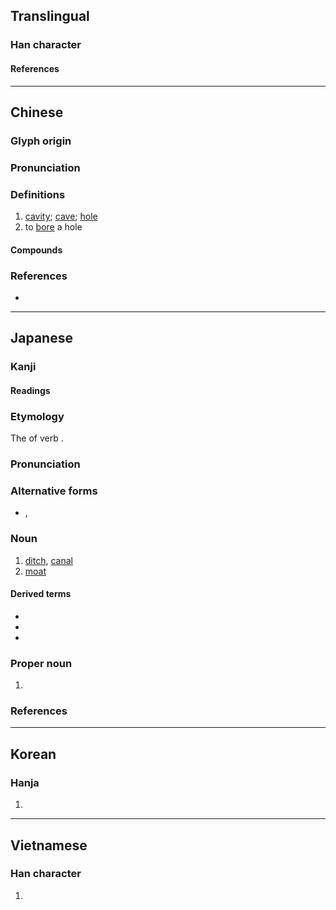 {{character info/new}}
==Translingual==

===Han character===
{{Han char|rn=32|rad=土|as=08|sn=11|four=47172|canj=GSUU|ids=⿰土屈}}

====References====
{{Han ref|kx=0231.210|dkj=05205|dj=0468.130|hdz=10459.020|uh=5800}}

----

==Chinese==
{{zh-forms}}

===Glyph origin===
{{Han etym}}

===Pronunciation===
{{zh-pron
|m=kū
|c=fat1,gwat6
|mn=khut
|mc=y
|oc=y
|cat=v
}}

===Definitions===
{{zh-hanzi}}

# [[cavity]]; [[cave]]; [[hole]]
# to [[bore]] a hole

====Compounds====
{{zh-der|堀堁}}

===References===
* {{R:yue:Hanzi}}

----

==Japanese==

===Kanji===
{{ja-kanji|grade=c|rs=土08}}

====Readings====
{{ja-readings
|on=くつ
|kun=ほり-, ほる, あな-
}}

===Etymology===
{{wikipedia|lang=ja}}
{{ja-kanjitab|ほり|yomi=k}}
The {{m|ja|連用形|tr=ren'yōkei||continuative or stem form}} of verb {{m|ja|掘る|tr=horu||to dig}}.

===Pronunciation===
{{ja-pron|yomi=k|ほり|acc=2|acc_ref=DJR}}

===Alternative forms===
* {{ja-l|濠}}, {{ja-l|壕}}

===Noun===
{{ja-noun|ほり}}

# [[ditch]], [[canal]]
# [[moat]]

====Derived terms====
{{der-top}}
* {{ja-r|内堀|うちぼり}}
* {{ja-r|空堀|からぼり}}
* {{ja-r|外堀|そとぼり}}
{{der-bottom}}

===Proper noun===
{{ja-pos|proper|ほり}}

# {{surname|ja|sort=ほり}}

===References===
<references/>

----

==Korean==

===Hanja===
{{ko-hanja|굴}}

# {{rfdef|ko|sort=土08}}

----

==Vietnamese==

===Han character===
{{vi-readings|rs=土08|reading=quật}}

# {{rfdef|vi|sort=土08}}